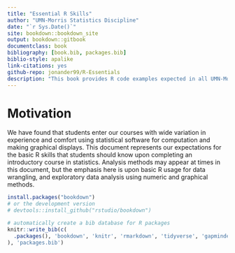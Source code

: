 ```yaml
--- 
title: "Essential R Skills"
author: "UMN-Morris Statistics Discipline"
date: "`r Sys.Date()`"
site: bookdown::bookdown_site
output: bookdown::gitbook
documentclass: book
bibliography: [book.bib, packages.bib]
biblio-style: apalike
link-citations: yes
github-repo: jonander99/R-Essentials
description: "This book provides R code examples expected in all UMN-Morris Statistics courses."
---
```


# Motivation 

We have found that students enter our courses with wide variation in experience and comfort using statistical software for computation and making graphical displays.  This document represents our expectations for the basic R skills that students should know upon completing an introductory course in statistics.  Analysis methods may appear at times in this document, but the emphasis here is upon basic R usage for data wrangling, and exploratory data analysis using numeric and graphical methods.


```r
install.packages("bookdown")
# or the development version
# devtools::install_github("rstudio/bookdown")
```


```r
# automatically create a bib database for R packages
knitr::write_bib(c(
  .packages(), 'bookdown', 'knitr', 'rmarkdown', 'tidyverse', 'gapminder'
), 'packages.bib')
```
